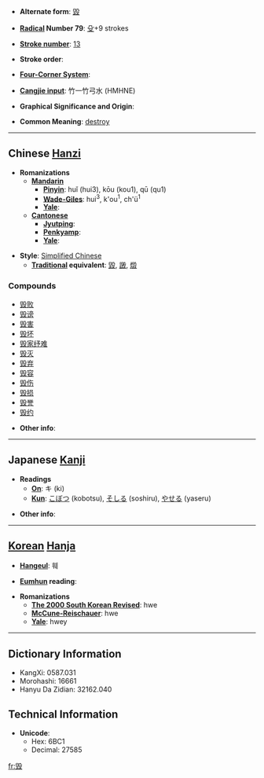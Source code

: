 * '''Alternate form''': [[毀]]

* '''[[Wiktionary:Chinese radical index| Radical]] Number 79''': [[Wiktionary:Chinese radical index 殳|殳]]+9 strokes

* '''[[Wiktionary:Chinese total strokes index|Stroke number]]''': [[Wiktionary:Chinese total strokes index 13|13]]

* '''Stroke order''': 

* '''[[Wiktionary:Chinese four corner index|Four-Corner System]]''': 

* '''[[Wiktionary:Chinese Cangjie index|Cangjie input]]''': 竹一竹弓水 (HMHNE)

* '''Graphical Significance and Origin''': 

* '''Common Meaning''': [[destroy]]

----

== Chinese [[Hanzi]] ==

* '''Romanizations'''
** '''[[Mandarin]]'''
*** '''[[Pinyin]]''': huǐ (hui3), kōu (kou1), qū (qu1)
*** '''[[Wade-Giles]]''': hui<sup>3</sup>, k'ou<sup>1</sup>, ch'ü<sup>1</sup>
*** '''[[Yale]]''': 
** '''[[Cantonese]]'''
*** '''[[Jyutping]]''':
*** '''[[Penkyamp]]''': 
*** '''[[Yale]]''': 

* '''Style''': [[Simplified Chinese]] 
** '''[[Traditional Chinese|Traditional]] equivalent''': [[毀]], [[譭]], [[燬]]

===Compounds===
*[[毁败]]
*[[毁谤]]
*[[毁害]]
*[[毁坏]]
*[[毁家纾难]]
*[[毁灭]]
*[[毁弃]]
*[[毁容]]
*[[毁伤]]
*[[毁损]]
*[[毁誉]]
*[[毁约]]

* '''Other info''': 

----

== Japanese [[Kanji]] ==

* '''Readings'''
** '''[[On]]''': キ (ki)
** '''[[Kun]]''': [[こぼつ]] (kobotsu), [[そしる]] (soshiru), [[やせる]] (yaseru)

* '''Other info''':  

----

== [[Korean]] [[Hanja]] ==

* '''[[Hangeul]]''': 훼

* '''[[Eumhun]] reading''': 

* '''Romanizations'''
** '''[[The 2000 South Korean Revised Romanization|The 2000 South Korean Revised]]''': hwe
** '''[[McCune-Reischauer]]''': hwe
** '''[[Yale]]''': hwey

----

== Dictionary Information ==

* KangXi: 0587.031
* Morohashi: 16661
* Hanyu Da Zidian: 32162.040

== Technical Information ==

* '''Unicode''':
** Hex: 6BC1
** Decimal: 27585

[[fr:毁]]